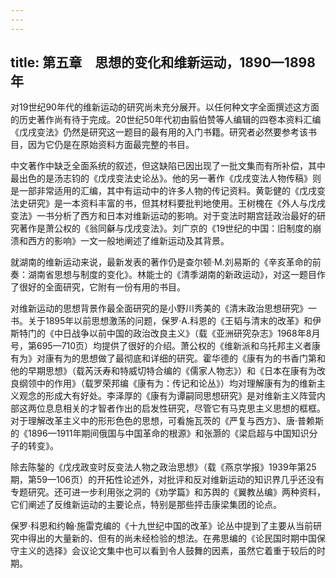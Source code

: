 ```yaml
---
---
---
```

title: 第五章　思想的变化和维新运动，1890—1898年
---



对19世纪90年代的维新运动的研究尚未充分展开。以任何种文字全面撰述这方面的历史著作尚有待于完成。20世纪50年代初由翦伯赞等人编辑的四卷本资料汇编《戊戌变法》仍然是研究这一题目的最有用的入门书籍。研究者必然要参考该书目，因为它仍是在原始资料方面最完整的书目。

中文著作中缺乏全面系统的叙述，但这缺陷已因出现了一批文集而有所补偿，其中最出色的是汤志钧的《戊戌变法史论丛》。他的另一著作《戊戌变法人物传稿》则是一部非常适用的汇编，其中有运动中的许多人物的传记资料。黄彰健的《戊戌变法史研究》是一本资料丰富的书，但其材料要批判地使用。王树槐在《外人与戊戌变法》一书分析了西方和日本对维新运动的影响。对于变法时期宫廷政治最好的研究著作是萧公权的《翁同龢与戊戌变法》。刘广京的《19世纪的中国：旧制度的崩溃和西方的影响》一文一般地阐述了维新运动及其背景。

就湖南的维新运动来说，最新发表的著作仍是查尔顿·M.刘易斯的《辛亥革命的前奏：湖南省思想与制度的变化》。林能士的《清季湖南的新政运动》，对这一题目作了很好的全面研究，它附有一份有用的书目。

对维新运动的思想背景作最全面研究的是小野川秀美的《清末政治思想研究》一书。关于1895年以前思想激荡的问题，保罗·A.科恩的《王韬与清末的改革》和伊斯特门的《中日战争以前中国的政治改良主义》（载《亚洲研究杂志》1968年8月号，第695—710页）均提供了很好的介绍。萧公权的《维新派和乌托邦主义者康有为》对康有为的思想做了最彻底和详细的研究。霍华德的《康有为的书香门第和他的早期思想》（载芮沃寿和特威切特合编的《儒家人物志》）和《日本在康有为改良纲领中的作用》（载罗荣邦编《康有为：传记和论丛》）均对理解康有为的维新主义观念的形成大有好处。李泽厚的《康有为谭嗣同思想研究》是对维新主义阵营内部这两位息息相关的才智者作出的启发性研究，尽管它有马克思主义思想的框框。对于理解改革主义中的形形色色的思想，可看施瓦茨的《严复与西方》、唐·普赖斯的《1896—1911年期间俄国与中国革命的根源》和张灏的《梁启超与中国知识分子的转变》。

除去陈鍫的《戊戌政变时反变法人物之政治思想》（载《燕京学报》1939年第25期，第59—106页）的开拓性论述外，对批评和反对维新运动的知识界几乎还没有专题研究。还可进一步利用张之洞的《劝学篇》和苏舆的《翼教丛编》两种资料，它们阐述了反维新运动的主要论点，特别是那些抨击康梁集团的论点。

保罗·科恩和约翰·施雷克编的《十九世纪中国的改革》论丛中提到了主要从当前研究中得出的大量新的、但有的尚未经检验的想法。在弗思编的《论民国时期中国保守主义的选择》会议论文集中也可以看到令人鼓舞的因素，虽然它着重于较后的时期。